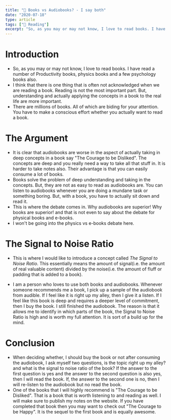 ```yaml
---
title: "🧵 Books vs Audiobooks? - I say both"
date: "2020-07-18"
type: article
tags: ["📖 Reading"]
excerpt: "So, as you may or may not know, I love to read books. I have read a number of Productivity books, physics books and a few psychology books also."
---
```


# Introduction

- So, as you may or may not know, I love to read books. I have read a number of Productivity books, physics books and a few psychology books also.
- I think that there is one thing that is often not acknowledged when we are reading a book. Reading is not the most important part. But, understanding and actually applying the concepts in a book to the real life are more important.
- There are millions of books. All of which are biding for your attention. You have to make a conscious effort whether you actually want to read a book.

# The Argument

- It is clear that audiobooks are worse in the aspect of actually taking in deep concepts in a book say "The Courage to be Disliked". The concepts are deep and you really need a way to take all that stuff in. It is harder to take notes also. Their advantage is that you can easily consume a lot of books.
- Books solve the problem of deep understanding and taking in the concepts. But, they are not as easy to read as audiobooks are. You can listen to audiobooks whenever you are doing a mundane task or something boring. But, with a book, you have to actually sit down and read it.
- This is where the debate comes in. Why audiobooks are superior! Why books are superior! and that is not even to say about the debate for physical books and e-books.
- I won't be going into the physics vs e-books debate here.

# The Signal to Noise Ratio

- This is where I would like to introduce a concept called _The Signal to Noise Ratio_. This essentially means the amount of signal(i.e. the amount of real valuable content) divided by the noise(i.e. the amount of fluff or padding that is added to a book).

- I am a person who loves to use both books and audiobooks. Whenever someone recommends me a book, I pick up a sample of the audiobook from audible. If I feel like it is right up my alley, then I give it a listen. If I feel like this book is deep and requires a deeper level of commitment, then I buy the book. I still finished the audiobook. The reason is that it allows me to identify in which parts of the book, the Signal to Noise Ratio is high and is worth my full attention. It is sort of a build up for the mind.

# Conclusion

- When deciding whether, I should buy the book or not after consuming the audiobook, I ask myself two questions, is the topic right up my alley? and what is the signal to noise ratio of the book? If the answer to the first question is yes and the answer to the second question is also yes, then I will read the book. If, the answer to the second one is no, then I will re-listen to the audiobook but no read the book.
- One of the books that I will highly recommend is "The Courage to be Disliked". That is a book that is worth listening to and reading as well. I will make sure to publish my notes on the website. If you have completed that book then you may want to check out "The Courage to be Happy". It is the sequel to the first book and is equally awesome.
